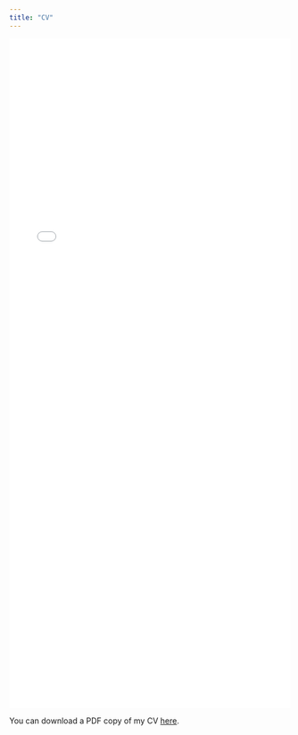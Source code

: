 ```yaml
---
title: "CV"
---
```


```{=html}
<iframe src="/files/Grawe_Alexander_Academic_CV_en.pdf#toolbar=0," width="100%" height="1200" frameborder="no" border="0" marginwidth="0" marginheight="0"></iframe>
```

You can download a PDF copy of my CV [here](/files/Grawe_Alexander_Academic_CV_en.pdf).